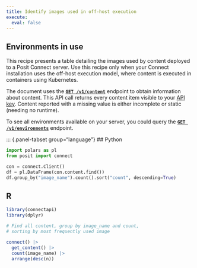 ```yaml
---
title: Identify images used in off-host execution
execute:
  eval: false
---
```


## Environments in use

This recipe presents a table detailing
the images used by content deployed to a Posit Connect server.
Use this recipe only when your Connect installation uses the off-host
execution model, where content is executed in containers using Kubernetes.

The document uses the **[`GET /v1/content`](../../api/#get-/v1/content)**
endpoint to obtain information about content. This API call returns every
content item visible to your [API key](../../user/api-keys/index.md).
Content reported with a missing value is either incomplete or static (needing no runtime).

To see all environments available on your server, you could query the
**[`GET /v1/environments`](../../api/#get-/v1/environments)** endpoint.

::: {.panel-tabset group="language"}
## Python

```python
import polars as pl
from posit import connect

con = connect.Client()
df = pl.DataFrame(con.content.find())
df.group_by("image_name").count().sort("count", descending=True)
```

## R

```r
library(connectapi)
library(dplyr)

# Find all content, group by image_name and count,
# sorting by most frequently used image

connect() |>
  get_content() |>
  count(image_name) |>
  arrange(desc(n))
```

